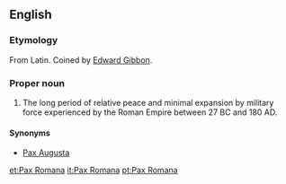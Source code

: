 ==English==
{{wikipedia}}
===Etymology===
From Latin.  Coined by [[w:Edward Gibbon|Edward Gibbon]].

===Proper noun===
{{en-proper noun|sg=[[Pax]] [[Romana]]}}
# The long period of relative peace and minimal expansion by military force experienced by the Roman Empire between 27 BC and 180 AD.

====Synonyms====
*[[Pax Augusta]]

[[et:Pax Romana]]
[[it:Pax Romana]]
[[pt:Pax Romana]]